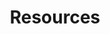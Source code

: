 ---
title: "Resources"
description: "A centralized hub of external resources, links, and necessary tools required for software installation and troubleshooting. Find installers for crucial dependencies and utilities to resolve common issues."
keywords: ["links", "resources", "download", "tool", "utility", "troubleshoot", "dependency", "visual c++", "directx", "anti virus", "defender control", "driver"]
icon: "link"
---